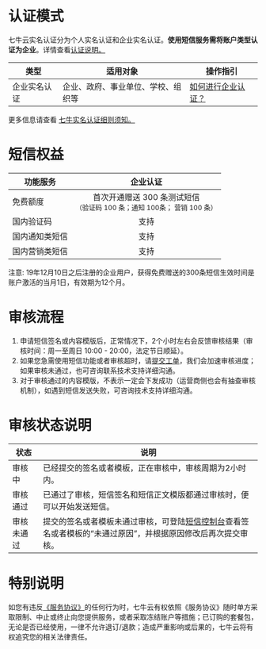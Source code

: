 # **认证模式**

七牛云实名认证分为个人实名认证和企业实名认证。**使用短信服务需将账户类型认证为企业**。详情查看[认证说明。](https://developer.qiniu.com/af/manual/4057/the-identity-authentication)

|  类型|适用对象 | 操作指引 |
| --- | --- | --- |
| 企业实名认证	 | 企业、政府、事业单位、学校、组织等 | [如何进行企业认证？](https://developer.qiniu.com/af/manual/4063/enterprise-certification-started-quickly) |


更多信息请查看 [七牛实名认证细则须知。](https://developer.qiniu.com/af/kb/1465/seven-cattle-real-name-authentication-details-information)


# **短信权益**

|功能服务  | 企业认证
|--------|:-------:|
|免费额度 |  首次开通赠送 300 条测试短信<br /><small>（验证码 100 条；通知 100条； 营销 100 条）</small> |
|国内验证码| 支持|
|国内通知类短信 | 支持|
|国内营销类短信 | 支持|

注意: 19年12月10日之后注册的企业用户，获得免费赠送的300条短信生效时间是账户激活的当月1日，有效期为12个月。

# **审核流程**
1. 申请短信签名或内容模版后，正常情况下，2个小时左右会反馈审核结果（审核时间：周一至周日 10:00 - 20:00，法定节日顺延）。
2. 如果您急需使用短信功能或者审核超时，请[提交工单](https://support.qiniu.com/tickets/new/)，我们会加速审核进度；如果审核未通过，也可咨询联系技术支持详细沟通。
3. 对于审核通过的内容模版，不表示一定会下发成功（运营商侧也会有抽查审核机制），如遇到短信发送失败，可咨询技术支持详细沟通。

# **审核状态说明**

| 状态 | 说明 |  
| --- | --- | 
| 审核中 | 已经提交的签名或者模板，正在审核中，审核周期为2小时内。 |  
| 审核通过 |已通过了审核，短信签名和短信正文模版都通过审核时，便可以开始发送短信。 |  
| 审核未通过 | 提交的签名或者模板未通过审核，可登陆[短信控制台](https://portal.qiniu.com/sms)查看签名或者模板的“未通过原因”，并根据原因修改后再次提交审核。 |  

# **特别说明**
如您有违反[《服务协议》](https://developer.qiniu.com/sms/manual/5887/sms-service-agreement)的任何行为时，七牛云有权依照《服务协议》随时单方采取限制、中止或终止向您提供服务，或者采取冻结账户等措施；已订购的套餐包，无论是否已经使用，一律不允许退订/退款；造成严重影响或后果的，七牛云将有权追究您的相关法律责任。